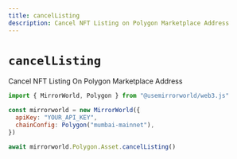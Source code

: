 ```yaml
---
title: cancelListing
description: Cancel NFT Listing on Polygon Marketplace Address
---
```


# `cancelListing`

Cancel NFT Listing On Polygon Marketplace Address

```js
import { MirrorWorld, Polygon } from "@usemirrorworld/web3.js"

const mirrorworld = new MirrorWorld({
  apiKey: "YOUR_API_KEY",
  chainConfig: Polygon("mumbai-mainnet"),
})

await mirrorworld.Polygon.Asset.cancelListing()
```
